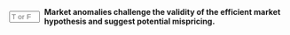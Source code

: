 ::: {.question-block}

<form onsubmit="event.preventDefault(); checkAnswerBox('module5_tf_q41','T')" style="display: flex; align-items: center; gap: 8px;">
<input type="text" id="module5_tf_q41" name="module5_tf_q41" maxlength="1" placeholder="T or F" style="width: 55px;" data-correct-answer="T" /> 
<label for="module5_tf_q41"><strong>Market anomalies challenge the validity of the efficient market hypothesis and suggest potential mispricing.</strong></label>
</form>

<div id="feedback-module5_tf_q41" class="feedback" data-status="" style="display:none;">
This is TRUE. Anomalies like momentum or small-cap premiums contradict EMH.
</div>

:::
